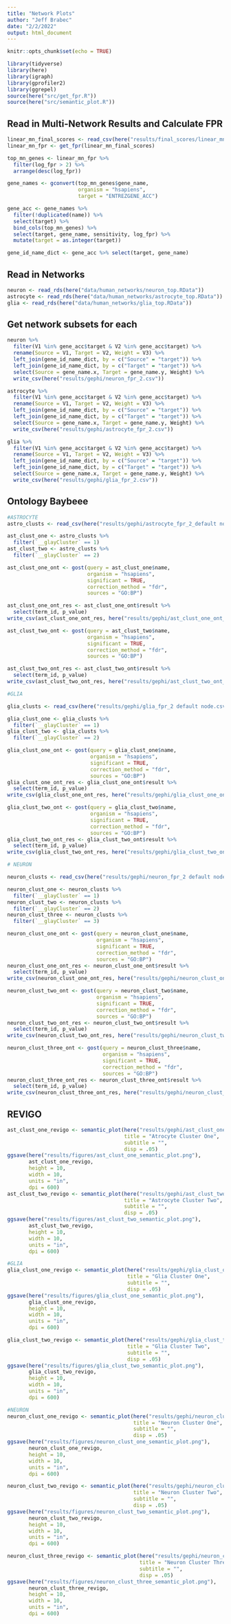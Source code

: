 ```yaml
---
title: "Network Plots"
author: "Jeff Brabec"
date: "2/2/2022"
output: html_document
---
```


```r
knitr::opts_chunk$set(echo = TRUE)

library(tidyverse)
library(here)
library(igraph)
library(gprofiler2)
library(ggrepel)
source(here("src/get_fpr.R"))
source(here("src/semantic_plot.R"))
```

## Read in Multi-Network Results and Calculate FPR
```r
linear_mn_final_scores <- read_csv(here("results/final_scores/linear_mn_final_scores.csv"))
linear_mn_fpr <- get_fpr(linear_mn_final_scores)

top_mn_genes <- linear_mn_fpr %>% 
  filter(log_fpr > 2) %>% 
  arrange(desc(log_fpr))

gene_names <- gconvert(top_mn_genes$gene_name,
                       organism = "hsapiens",
                       target = "ENTREZGENE_ACC") 

gene_acc <- gene_names %>% 
  filter(!duplicated(name)) %>% 
  select(target) %>% 
  bind_cols(top_mn_genes) %>% 
  select(target, gene_name, sensitivity, log_fpr) %>% 
  mutate(target = as.integer(target))

gene_id_name_dict <- gene_acc %>% select(target, gene_name)
```

## Read in Networks
```r
neuron <- read_rds(here("data/human_networks/neuron_top.RData"))
astrocyte <- read_rds(here("data/human_networks/astrocyte_top.RData"))
glia <- read_rds(here("data/human_networks/glia_top.RData"))
```

## Get network subsets for each
```r
neuron %>% 
  filter(V1 %in% gene_acc$target & V2 %in% gene_acc$target) %>% 
  rename(Source = V1, Target = V2, Weight = V3) %>% 
  left_join(gene_id_name_dict, by = c("Source" = "target")) %>% 
  left_join(gene_id_name_dict, by = c("Target" = "target")) %>% 
  select(Source = gene_name.x, Target = gene_name.y, Weight) %>% 
  write_csv(here("results/gephi/neuron_fpr_2.csv"))

astrocyte %>% 
  filter(V1 %in% gene_acc$target & V2 %in% gene_acc$target) %>% 
  rename(Source = V1, Target = V2, Weight = V3) %>% 
  left_join(gene_id_name_dict, by = c("Source" = "target")) %>% 
  left_join(gene_id_name_dict, by = c("Target" = "target")) %>% 
  select(Source = gene_name.x, Target = gene_name.y, Weight) %>% 
  write_csv(here("results/gephi/astrocyte_fpr_2.csv"))

glia %>% 
  filter(V1 %in% gene_acc$target & V2 %in% gene_acc$target) %>% 
  rename(Source = V1, Target = V2, Weight = V3) %>% 
  left_join(gene_id_name_dict, by = c("Source" = "target")) %>% 
  left_join(gene_id_name_dict, by = c("Target" = "target")) %>% 
  select(Source = gene_name.x, Target = gene_name.y, Weight) %>% 
  write_csv(here("results/gephi/glia_fpr_2.csv"))


```

## Ontology Baybeee
```r
#ASTROCYTE
astro_clusts <- read_csv(here("results/gephi/astrocyte_fpr_2_default node.csv"))

ast_clust_one <- astro_clusts %>% 
  filter(`__glayCluster` == 1)
ast_clust_two <- astro_clusts %>% 
  filter(`__glayCluster` == 2)

ast_clust_one_ont <- gost(query = ast_clust_one$name,
                          organism = "hsapiens",
                          significant = TRUE,
                          correction_method = "fdr",
                          sources = "GO:BP")

ast_clust_one_ont_res <- ast_clust_one_ont$result %>% 
  select(term_id, p_value)
write_csv(ast_clust_one_ont_res, here("results/gephi/ast_clust_one_ont_res.csv"))

ast_clust_two_ont <- gost(query = ast_clust_two$name,
                          organism = "hsapiens",
                          significant = TRUE,
                          correction_method = "fdr",
                          sources = "GO:BP")

ast_clust_two_ont_res <- ast_clust_two_ont$result %>% 
  select(term_id, p_value)
write_csv(ast_clust_two_ont_res, here("results/gephi/ast_clust_two_ont_res.csv"))

#GLIA

glia_clusts <- read_csv(here("results/gephi/glia_fpr_2 default node.csv"))

glia_clust_one <- glia_clusts %>% 
  filter(`__glayCluster` == 1)
glia_clust_two <- glia_clusts %>% 
  filter(`__glayCluster` == 2)

glia_clust_one_ont <- gost(query = glia_clust_one$name,
                           organism = "hsapiens",
                           significant = TRUE,
                           correction_method = "fdr",
                           sources = "GO:BP")
glia_clust_one_ont_res <- glia_clust_one_ont$result %>% 
  select(term_id, p_value)
write_csv(glia_clust_one_ont_res, here("results/gephi/glia_clust_one_ont_res.csv"))

glia_clust_two_ont <- gost(query = glia_clust_two$name,
                           organism = "hsapiens",
                           significant = TRUE,
                           correction_method = "fdr",
                           sources = "GO:BP")
glia_clust_two_ont_res <- glia_clust_two_ont$result %>% 
  select(term_id, p_value)
write_csv(glia_clust_two_ont_res, here("results/gephi/glia_clust_two_ont_res.csv"))

# NEURON

neuron_clusts <- read_csv(here("results/gephi/neuron_fpr_2 default node.csv"))

neuron_clust_one <- neuron_clusts %>% 
  filter(`__glayCluster` == 1)
neuron_clust_two <- neuron_clusts %>% 
  filter(`__glayCluster` == 2)
neuron_clust_three <- neuron_clusts %>% 
  filter(`__glayCluster` == 3)

neuron_clust_one_ont <- gost(query = neuron_clust_one$name,
                             organism = "hsapiens",
                             significant = TRUE,
                             correction_method = "fdr",
                             sources = "GO:BP")
neuron_clust_one_ont_res <- neuron_clust_one_ont$result %>% 
  select(term_id, p_value)
write_csv(neuron_clust_one_ont_res, here("results/gephi/neuron_clust_one_ont_res.csv"))

neuron_clust_two_ont <- gost(query = neuron_clust_two$name,
                             organism = "hsapiens",
                             significant = TRUE,
                             correction_method = "fdr",
                             sources = "GO:BP")
neuron_clust_two_ont_res <- neuron_clust_two_ont$result %>% 
  select(term_id, p_value)
write_csv(neuron_clust_two_ont_res, here("results/gephi/neuron_clust_two_ont_res.csv"))

neuron_clust_three_ont <- gost(query = neuron_clust_three$name,
                               organism = "hsapiens",
                               significant = TRUE,
                               correction_method = "fdr",
                               sources = "GO:BP")
neuron_clust_three_ont_res <- neuron_clust_three_ont$result %>% 
  select(term_id, p_value)
write_csv(neuron_clust_three_ont_res, here("results/gephi/neuron_clust_three_ont_res.csv"))


```

## REVIGO 
```r
ast_clust_one_revigo <- semantic_plot(here("results/gephi/ast_clust_one_revigo_res.csv"),
                                      title = "Atrocyte Cluster One",
                                      subtitle = "",
                                      disp = .05)
ggsave(here("results/figures/ast_clust_one_semantic_plot.png"), 
       ast_clust_one_revigo,
       height = 10,
       width = 10,
       units = "in",
       dpi = 600)
ast_clust_two_revigo <- semantic_plot(here("results/gephi/ast_clust_two_revigo_res.csv"),
                                      title = "Astrocyte Cluster Two",
                                      subtitle = "",
                                      disp = .05)
ggsave(here("results/figures/ast_clust_two_semantic_plot.png"), 
       ast_clust_two_revigo,
       height = 10,
       width = 10,
       units = "in",
       dpi = 600)

#GLIA
glia_clust_one_revigo <- semantic_plot(here("results/gephi/glia_clust_one_revigo_res.csv"),
                                       title = "Glia Cluster One",
                                       subtitle = "",
                                       disp = .05)
ggsave(here("results/figures/glia_clust_one_semantic_plot.png"), 
       glia_clust_one_revigo,
       height = 10,
       width = 10,
       units = "in",
       dpi = 600)

glia_clust_two_revigo <- semantic_plot(here("results/gephi/glia_clust_two_revigo_res.csv"),
                                       title = "Glia Cluster Two",
                                       subtitle = "",
                                       disp = .05)
ggsave(here("results/figures/glia_clust_two_semantic_plot.png"), 
       glia_clust_two_revigo,
       height = 10,
       width = 10,
       units = "in",
       dpi = 600)

#NEURON
neuron_clust_one_revigo <- semantic_plot(here("results/gephi/neuron_clust_one_revigo_res.csv"),
                                         title = "Neuron Cluster One",
                                         subtitle = "",
                                         disp = .05)
ggsave(here("results/figures/neuron_clust_one_semantic_plot.png"), 
       neuron_clust_one_revigo,
       height = 10,
       width = 10,
       units = "in",
       dpi = 600)

neuron_clust_two_revigo <- semantic_plot(here("results/gephi/neuron_clust_two_revigo_res.csv"),
                                         title = "Neuron Cluster Two",
                                         subtitle = "",
                                         disp = .05)
ggsave(here("results/figures/neuron_clust_two_semantic_plot.png"), 
       neuron_clust_two_revigo,
       height = 10,
       width = 10,
       units = "in",
       dpi = 600)

neuron_clust_three_revigo <- semantic_plot(here("results/gephi/neuron_clust_three_revigo_res.csv"),
                                           title = "Neuron Cluster Three",
                                           subtitle = "",
                                           disp = .05)
ggsave(here("results/figures/neuron_clust_three_semantic_plot.png"), 
       neuron_clust_three_revigo,
       height = 10,
       width = 10,
       units = "in",
       dpi = 600)
```

